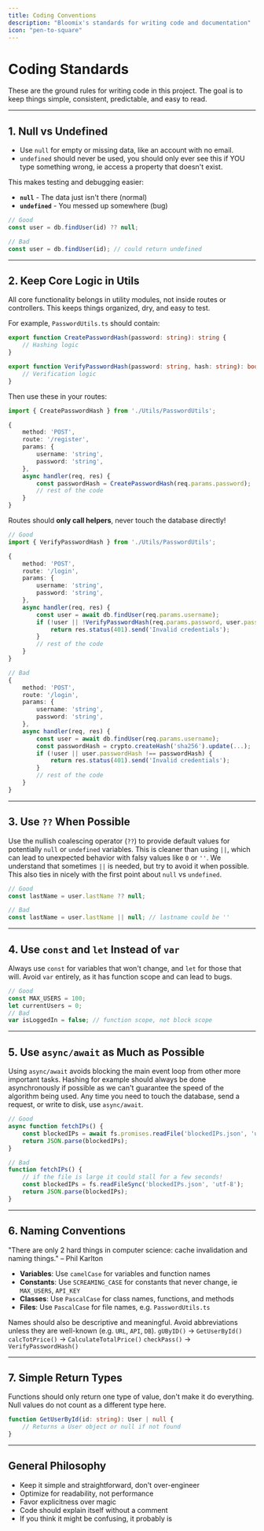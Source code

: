 ```yaml
---
title: Coding Conventions
description: "Bloomix's standards for writing code and documentation"
icon: "pen-to-square"
---
```


# Coding Standards
These are the ground rules for writing code in this project.
The goal is to keep things simple, consistent, predictable, and easy to read.

---

## 1. Null vs Undefined
- Use `null` for empty or missing data, like an account with no email.
- `undefined` should never be used, you should only ever see this if YOU type something wrong, ie access a property that doesn't exist.

This makes testing and debugging easier:
- **`null`** - The data just isn't there (normal)
- **`undefined`** - You messed up somewhere (bug)

```ts
// Good
const user = db.findUser(id) ?? null;

// Bad
const user = db.findUser(id); // could return undefined
```

---

## 2. Keep Core Logic in Utils
All core functionality belongs in utility modules, not inside routes or controllers.
This keeps things organized, dry, and easy to test.

For example, `PasswordUtils.ts` should contain:
```ts
export function CreatePasswordHash(password: string): string {
	// Hashing logic
}

export function VerifyPasswordHash(password: string, hash: string): boolean {
	// Verification logic
}
```

Then use these in your routes:
```ts
import { CreatePasswordHash } from './Utils/PasswordUtils';

{
	method: 'POST',
	route: '/register',
	params: {
		username: 'string',
		password: 'string',
	},
	async handler(req, res) {
		const passwordHash = CreatePasswordHash(req.params.password);
		// rest of the code
	}
}
```

Routes should **only call helpers**, never touch the database directly!
```ts
// Good
import { VerifyPasswordHash } from './Utils/PasswordUtils';

{
	method: 'POST',
	route: '/login',
	params: {
		username: 'string',
		password: 'string',
	},
	async handler(req, res) {
		const user = await db.findUser(req.params.username);
		if (!user || !VerifyPasswordHash(req.params.password, user.passwordHash)) {
			return res.status(401).send('Invalid credentials');
		}
		// rest of the code
	}
}

// Bad
{
	method: 'POST',
	route: '/login',
	params: {
		username: 'string',
		password: 'string',
	},
	async handler(req, res) {
		const user = await db.findUser(req.params.username);
		const passwordHash = crypto.createHash('sha256').update(...);
		if (!user || user.passwordHash !== passwordHash) {
			return res.status(401).send('Invalid credentials');
		}
		// rest of the code
	}
}
```

---

## 3. Use `??` When Possible
Use the nullish coalescing operator (`??`) to provide default values for potentially `null` or `undefined` variables.
This is cleaner than using `||`, which can lead to unexpected behavior with falsy values like `0` or `''`.
We understand that sometimes `||` is needed, but try to avoid it when possible. This also ties in nicely with the first point about `null` vs `undefined`.

```ts
// Good
const lastName = user.lastName ?? null;

// Bad
const lastName = user.lastName || null; // lastname could be ''
```

---

## 4. Use `const` and `let` Instead of `var`
Always use `const` for variables that won't change, and `let` for those that will.
Avoid `var` entirely, as it has function scope and can lead to bugs.
```ts
// Good
const MAX_USERS = 100;
let currentUsers = 0;
// Bad
var isLoggedIn = false; // function scope, not block scope
```

---

## 5. Use `async/await` as Much as Possible
Using `async/await` avoids blocking the main event loop from other more important tasks.
Hashing for example should always be done asynchronously if possible as we can't guarantee the speed of the algorithm being used.
Any time you need to touch the database, send a request, or write to disk, use `async/await`.
```ts
// Good
async function fetchIPs() {
	const blockedIPs = await fs.promises.readFile('blockedIPs.json', 'utf-8');
	return JSON.parse(blockedIPs);
}

// Bad
function fetchIPs() {
	// if the file is large it could stall for a few seconds!
	const blockedIPs = fs.readFileSync('blockedIPs.json', 'utf-8');
	return JSON.parse(blockedIPs);
}
```

---

## 6. Naming Conventions
"There are only 2 hard things in computer science: cache invalidation and naming things." – Phil Karlton

- **Variables**: Use `camelCase` for variables and function names
- **Constants**: Use `SCREAMING_CASE` for constants that never change, ie `MAX_USERS`, `API_KEY`
- **Classes**: Use `PascalCase` for class names, functions, and methods
- **Files**: Use `PascalCase` for file names, e.g. `PasswordUtils.ts`

Names should also be descriptive and meaningful. Avoid abbreviations unless they are well-known (e.g. `URL`, `API`, `DB`).
`gUByID()` -> `GetUserById()`
`calcTotPrice()` -> `CalculateTotalPrice()`
`checkPass()` -> `VerifyPasswordHash()`

---

## 7. Simple Return Types
Functions should only return one type of value, don't make it do everything.
Null values do not count as a different type here.
```ts
function GetUserById(id: string): User | null {
	// Returns a User object or null if not found
}
```

---

## General Philosophy
- Keep it simple and straightforward, don't over-engineer
- Optimize for readability, not performance
- Favor explicitness over magic
- Code should explain itself without a comment
- If you think it might be confusing, it probably is